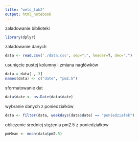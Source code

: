 ```yaml
---
title: "welc_lab2"
output: html_notebook
---
```


załadowanie biblioteki 
```r
library(dplyr)
```

załadowanie danych 
```r
data <- read.csv('./data.csv', sep=";", header=T, dec=".")
```

usunięcie pustej kolumny i zmiana nagłówków
```r
data = data[ ,-3]
names(data) <- c("date", "pm2.5")
```

sformatowanie dat
```r
data$date <- as.Date(data$date)
```

wybranie danych z poniedziałków
```r
data <- filter(data, weekdays(data$date) == "poniedziałek")
```

obliczenie średniej stężenia pm2.5 z poniedziałków
```r
pmMean <- mean(data$pm2.5)
```



